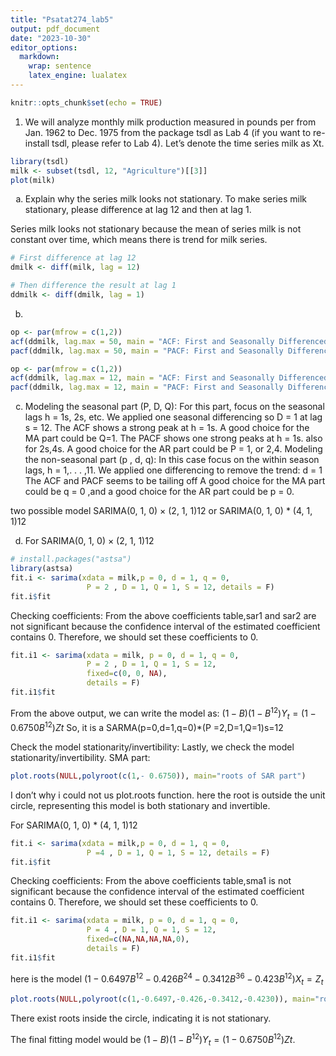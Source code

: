 ```yaml
---
title: "Psatat274_lab5"
output: pdf_document
date: "2023-10-30"
editor_options: 
  markdown: 
    wrap: sentence
    latex_engine: lualatex
---
```


```r
knitr::opts_chunk$set(echo = TRUE)
```

1.  We will analyze monthly milk production measured in pounds per from Jan. 1962 to Dec. 1975 from the package tsdl as Lab 4 (if you want to re-install tsdl, please refer to Lab 4). Let's denote the time series milk as Xt.

```r
library(tsdl)
milk <- subset(tsdl, 12, "Agriculture")[[3]]
plot(milk)
```

(a) Explain why the series milk looks not stationary. To make series milk stationary, please difference at lag 12 and then at lag 1.

Series milk looks not stationary because the mean of series milk is not constant over time, which means there is trend for milk series.

```r
# First difference at lag 12 
dmilk <- diff(milk, lag = 12)

# Then difference the result at lag 1 
ddmilk <- diff(dmilk, lag = 1)
```

(b) 

```r
op <- par(mfrow = c(1,2))
acf(ddmilk, lag.max = 50, main = "ACF: First and Seasonally Differenced Time Series")
pacf(ddmilk, lag.max = 50, main = "PACF: First and Seasonally Differenced Time Series")
```

```r
op <- par(mfrow = c(1,2))
acf(ddmilk, lag.max = 12, main = "ACF: First and Seasonally Differenced Time Series")
pacf(ddmilk, lag.max = 12, main = "PACF: First and Seasonally Differenced Time Series")
```

(c) 
Modeling the seasonal part (P, D, Q): For this part, focus on the seasonal lags h = 1s, 2s, etc.
We applied one seasonal differencing so D = 1 at lag s = 12.
The ACF shows a strong peak at h = 1s.
A good choice for the MA part could be Q=1.
The PACF shows one strong peaks at h = 1s.
also for 2s,4s.
A good choice for the AR part could be P = 1, or 2,4.
Modeling the non-seasonal part (p , d, q): In this case focus on the within season lags, h = 1,.
. . ,11.
We applied one differencing to remove the trend: d = 1 The ACF and PACF seems to be tailing off A good choice for the MA part could be q = 0 ,and a good choice for the AR part could be p = 0.

two possible model SARIMA(0, 1, 0) × (2, 1, 1)12 or SARIMA(0, 1, 0) \* (4, 1, 1)12

(d) For SARIMA(0, 1, 0) × (2, 1, 1)12

```r
# install.packages("astsa")
library(astsa)
fit.i <- sarima(xdata = milk,p = 0, d = 1, q = 0,
                 P = 2 , D = 1, Q = 1, S = 12, details = F)
fit.i$fit
```

Checking coefficients: From the above coefficients table,sar1 and sar2 are not significant because the confidence interval of the estimated coefficient contains 0.
Therefore, we should set these coefficients to 0.

```r
fit.i1 <- sarima(xdata = milk, p = 0, d = 1, q = 0,
                 P = 2 , D = 1, Q = 1, S = 12, 
                 fixed=c(0, 0, NA),
                 details = F)
fit.i1$fit
```

From the above output, we can write the model as: $(1 − B)(1 − B^{12})Y_t = (1 − 0.6750B^{12})Zt$ So, it is a SARMA(p=0,d=1,q=0)*(P =2,D=1,Q=1)s=12

Check the model stationarity/invertibility: Lastly, we check the model stationarity/invertibility.
SMA part:

```r
plot.roots(NULL,polyroot(c(1,- 0.6750)), main="roots of SAR part")
```

I don't why i could not us plot.roots function.
here the root is outside the unit circle, representing this model is both stationary and invertible.

For SARIMA(0, 1, 0) \* (4, 1, 1)12

```r
fit.i <- sarima(xdata = milk,p = 0, d = 1, q = 0,
                 P =4 , D = 1, Q = 1, S = 12, details = F)
fit.i$fit
```

Checking coefficients: From the above coefficients table,sma1 is not significant because the confidence interval of the estimated coefficient contains 0.
Therefore, we should set these coefficients to 0.

```r
fit.i1 <- sarima(xdata = milk, p = 0, d = 1, q = 0,
                 P = 4 , D = 1, Q = 1, S = 12, 
                 fixed=c(NA,NA,NA,NA,0),
                 details = F)
fit.i1$fit
```

here is the model $(1-0.6497B^{12}-0.426B^{24}-0.3412B^{36}-0.423B^{12})X_{t}=Z_{t}$

```r
plot.roots(NULL,polyroot(c(1,-0.6497,-0.426,-0.3412,-0.4230)), main="roots of SAR part")
```

There exist roots inside the circle, indicating it is not stationary.

The final fitting model would be $(1 − B)(1 − B^{12})Y_t = (1 − 0.6750B^{12})Zt$.
